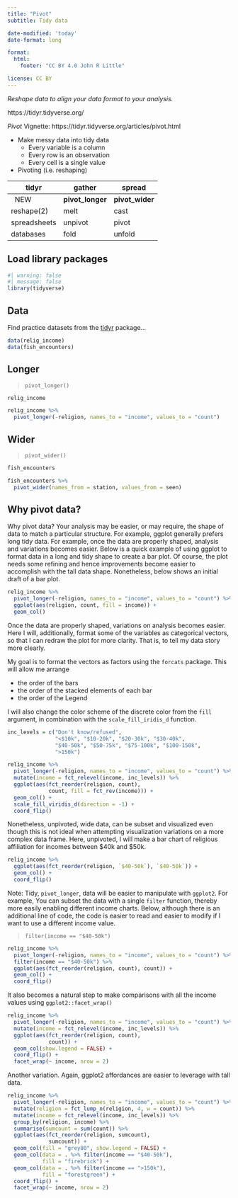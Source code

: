 ```yaml
---
title: "Pivot"
subtitle: Tidy data

date-modified: 'today'
date-format: long

format: 
  html:
    footer: "CC BY 4.0 John R Little"

license: CC BY    
---
```


*Reshape data to align your data format to your analysis.*

https://tidyr.tidyverse.org/

*Pivot* Vignette: https://tidyr.tidyverse.org/articles/pivot.html

-   Make messy data into tidy data
    -   Every variable is a column
    -   Every row is an observation
    -   Every cell is a single value
-   Pivoting (i.e. reshaping)

| tidyr        | gather           | spread          |
|--------------|------------------|-----------------|
|   NEW        | **pivot_longer** | **pivot_wider** |
| reshape(2)   | melt             | cast            |
| spreadsheets | unpivot          | pivot           |
| databases    | fold             | unfold          |

## Load library packages

```r
#| warning: false
#| message: false
library(tidyverse)
```

## Data

Find practice datasets from the [tidyr](https://tidyr.tidyverse.org/reference/index.html#section-data) package...

```r
data(relig_income)
data(fish_encounters)
```

## Longer

> `pivot_longer()`

```r
relig_income
```

```r
relig_income %>%
  pivot_longer(-religion, names_to = "income", values_to = "count")
```

## Wider

> `pivot_wider()`

```r
fish_encounters
```

```r
fish_encounters %>% 
  pivot_wider(names_from = station, values_from = seen)
```

## Why pivot data?

Why pivot data? Your analysis may be easier, or may require, the shape of data to match a particular structure. For example, ggplot generally prefers long tidy data. For example, once the data are properly shaped, analysis and variations becomes easier. Below is a quick example of using ggplot to format data in a long and tidy shape to create a bar plot. Of course, the plot needs some refining and hence improvements become easier to accomplish with the tall data shape. Nonetheless, below shows an initial draft of a bar plot.

```r
relig_income %>%
  pivot_longer(-religion, names_to = "income", values_to = "count") %>% 
  ggplot(aes(religion, count, fill = income)) +
  geom_col()
```

Once the data are properly shaped, variations on analysis becomes easier. Here I will, additionally, format some of the variables as categorical vectors, so that I can redraw the plot for more clarity. That is, to tell my data story more clearly.

My goal is to format the vectors as factors using the `forcats` package. This will allow me arrange

-   the order of the bars
-   the order of the stacked elements of each bar
-   the order of the Legend

I will also change the color scheme of the discrete color from the `fill` argument, in combination with the `scale_fill_iridis_d` function.

```r
inc_levels = c("Don't know/refused",
               "<$10k", "$10-20k", "$20-30k", "$30-40k",
               "$40-50k", "$50-75k", "$75-100k", "$100-150k",
               ">150k")

relig_income %>%
  pivot_longer(-religion, names_to = "income", values_to = "count") %>% 
  mutate(income = fct_relevel(income, inc_levels)) %>% 
  ggplot(aes(fct_reorder(religion, count), 
             count, fill = fct_rev(income))) +
  geom_col() +
  scale_fill_viridis_d(direction = -1) +
  coord_flip() 
```

Nonetheless, unpivoted, wide data, can be subset and visualized even though this is not ideal when attempting visualization variations on a more complex data frame. Here, unpivoted, I will make a bar chart of religious affiliation for incomes between \$40k and \$50k.

```r
relig_income %>% 
  ggplot(aes(fct_reorder(religion, `$40-50k`), `$40-50k`)) +
  geom_col() + 
  coord_flip()
```

Note: Tidy, `pivot_longer`, data will be easier to manipulate with `ggplot2`. For example, You can subset the data with a single `filter` function, thereby more easily enabling different income charts. Below, although there is an additional line of code, the code is easier to read and easier to modify if I want to use a different income value.

> `filter(income == "$40-50k")`

```r
relig_income %>%
  pivot_longer(-religion, names_to = "income", values_to = "count") %>% 
  filter(income == "$40-50k") %>% 
  ggplot(aes(fct_reorder(religion, count), count)) +
  geom_col() +
  coord_flip() 
```

It also becomes a natural step to make comparisons with all the income values using `ggplot2::facet_wrap()`

```r
relig_income %>%
  pivot_longer(-religion, names_to = "income", values_to = "count") %>% 
  mutate(income = fct_relevel(income, inc_levels)) %>% 
  ggplot(aes(fct_reorder(religion, count), 
             count)) +
  geom_col(show.legend = FALSE) +
  coord_flip() +
  facet_wrap(~ income, nrow = 2)
```

Another variation. Again, ggplot2 affordances are easier to leverage with tall data.

```r
relig_income %>%
  pivot_longer(-religion, names_to = "income", values_to = "count") %>% 
  mutate(religion = fct_lump_n(religion, 4, w = count)) %>% 
  mutate(income = fct_relevel(income, inc_levels)) %>% 
  group_by(religion, income) %>%
  summarise(sumcount = sum(count)) %>% 
  ggplot(aes(fct_reorder(religion, sumcount), 
             sumcount)) + 
  geom_col(fill = "grey80", show.legend = FALSE) +
  geom_col(data = . %>% filter(income == "$40-50k"),
           fill = "firebrick") +
  geom_col(data = . %>% filter(income == ">150k"),
           fill = "forestgreen") +
  coord_flip() +
  facet_wrap(~ income, nrow = 2) 
```
